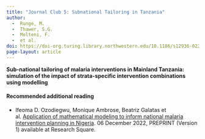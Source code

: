 ```yaml
---
title: "Journal Club 5: Subnational Tailoring in Tanzania"
author: 
  -  Runge, M.
  -  Thawer, S.G.
  -  Molteni, F. 
  -  et al. 
doi: https://doi-org.turing.library.northwestern.edu/10.1186/s12936-022-04099-5
page-layout: article
---
```


**Sub-national tailoring of malaria interventions in Mainland Tanzania: simulation of the impact of strata-specific intervention combinations using modelling**

#### Recommended additional reading

-   Ifeoma D. Ozodiegwu, Monique Ambrose, Beatriz Galatas et al. [Application of mathematical modeling to inform national malaria intervention planning in Nigeria](https://doi.org/10.21203/rs.3.rs-2335288/v1). 06 December 2022, PREPRINT (Version 1) available at Research Square.
